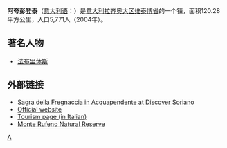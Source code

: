 '''阿夸彭登泰'''（[[意大利语|意大利语]]：'''{{lang|it|Acquapendente}}'''）是[[意大利|意大利]][[拉齐奥大区|拉齐奥大区]][[维泰博省|维泰博省]]的一个镇，面积120.28平方公里，人口5,771人（2004年）。

== 著名人物 ==
*[[法布里休斯|法布里休斯]]

==外部链接==
*[https://web.archive.org/web/20081007100859/http://www.discoversoriano.com/festivals/february/acquapendente---sagra-della-fregnaccia.html Sagra della Fregnaccia in Acquapendente at Discover Soriano]
*[http://www.comuneacquapendente.it/ Official website]
*[http://www.paginesi.it/viterbo/acquapendente/index.htm Tourism page (in Italian)]
*[http://www.parks.it/riserva.monte.rufeno/ Monte Rufeno Natural Reserve]

{{維泰博省市鎮}}

{{Authority control}}
[[Category:维泰博省市镇|A]]


{{Italy-geo-stub}}